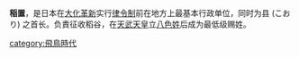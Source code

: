 {{expand|time=2010-12-02T04:41:08+00:00}}
{{unreferenced|time=2010-12-02T04:41:08+00:00}}

{{japanese|japanese=稲置|kana=いなぎ|romaji=Inagi}}
'''稲置'''，是日本在[[大化革新|大化革新]]实行[[律令制|律令制]]前在地方上最基本行政单位，同时为县 (こおり) 之首长。负責征收稻谷，在[[天武天皇|天武天皇]]立[[八色姓|八色姓]]后成为最低级赐姓。

[[category:飛鳥時代|category:飛鳥時代]]